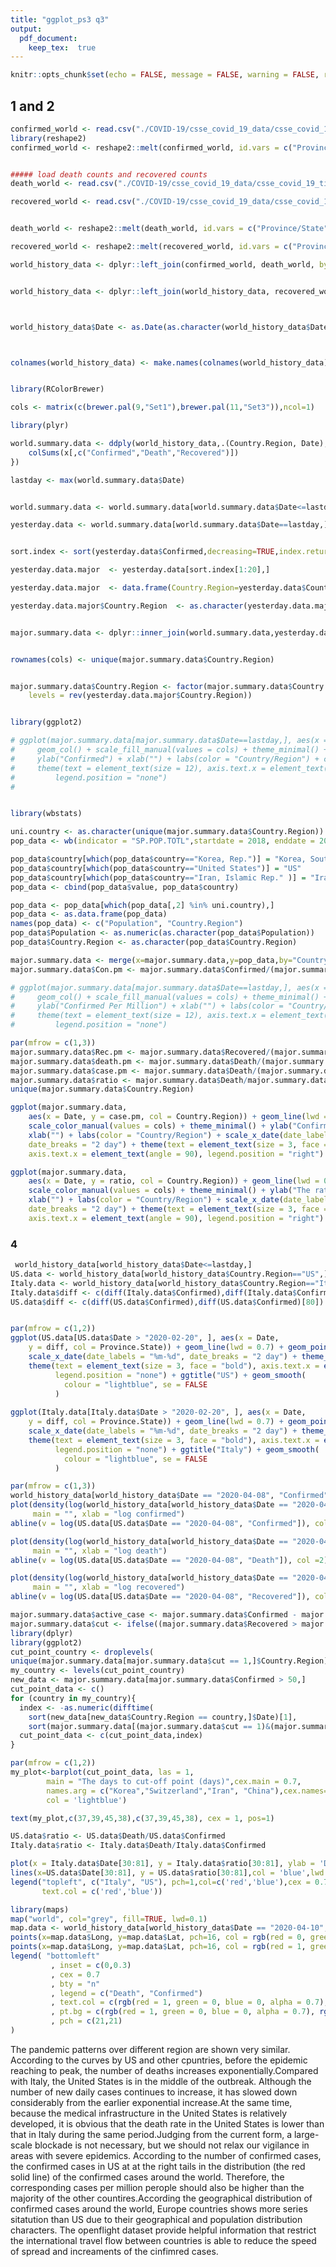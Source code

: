 ```yaml
---
title: "ggplot_ps3 q3"
output: 
  pdf_document:
    keep_tex:  true
---
```


```r
knitr::opts_chunk$set(echo = FALSE, message = FALSE, warning = FALSE, results="hide")
```
## 1 and 2
```r
confirmed_world <- read.csv("./COVID-19/csse_covid_19_data/csse_covid_19_time_series/time_series_covid19_confirmed_global.csv",stringsAsFactors = FALSE,check.names =  FALSE)
library(reshape2)
confirmed_world <- reshape2::melt(confirmed_world, id.vars = c("Province/State", "Country/Region", "Lat", "Long"), variable.name = "Date", value.name = "Confirmed")


##### load death counts and recovered counts
death_world <- read.csv("./COVID-19/csse_covid_19_data/csse_covid_19_time_series/time_series_covid19_deaths_global.csv",stringsAsFactors = FALSE,check.names =  FALSE)

recovered_world <- read.csv("./COVID-19/csse_covid_19_data/csse_covid_19_time_series/time_series_covid19_recovered_global.csv",stringsAsFactors = FALSE, check.names =  FALSE)


death_world <- reshape2::melt(death_world, id.vars = c("Province/State", "Country/Region", "Lat", "Long"), variable.name = "Date", value.name = "Death")

recovered_world <- reshape2::melt(recovered_world, id.vars = c("Province/State", "Country/Region", "Lat", "Long"), variable.name = "Date", value.name = "Recovered")

world_history_data <- dplyr::left_join(confirmed_world, death_world, by = c("Province/State", "Country/Region", "Lat", "Long", "Date"))


world_history_data <- dplyr::left_join(world_history_data, recovered_world, by = c("Province/State", "Country/Region", "Lat", "Long", "Date"))



world_history_data$Date <- as.Date(as.character(world_history_data$Date), format = c("%m/%d/%y"))



colnames(world_history_data) <- make.names(colnames(world_history_data))


library(RColorBrewer)

cols <- matrix(c(brewer.pal(9,"Set1"),brewer.pal(11,"Set3")),ncol=1)

library(plyr)

world.summary.data <- ddply(world_history_data,.(Country.Region, Date),function(x){
    colSums(x[,c("Confirmed","Death","Recovered")])
})

lastday <- max(world.summary.data$Date)


world.summary.data <- world.summary.data[world.summary.data$Date<=lastday,]

yesterday.data <- world.summary.data[world.summary.data$Date==lastday,]


sort.index <- sort(yesterday.data$Confirmed,decreasing=TRUE,index.return=TRUE)$ix

yesterday.data.major  <- yesterday.data[sort.index[1:20],]

yesterday.data.major  <- data.frame(Country.Region=yesterday.data$Country.Region[sort.index[1:20]])

yesterday.data.major$Country.Region  <- as.character(yesterday.data.major$Country.Region )


major.summary.data <- dplyr::inner_join(world.summary.data,yesterday.data.major,by = "Country.Region")


rownames(cols) <- unique(major.summary.data$Country.Region)


major.summary.data$Country.Region <- factor(major.summary.data$Country.Region,
    levels = rev(yesterday.data.major$Country.Region))


library(ggplot2)

# ggplot(major.summary.data[major.summary.data$Date==lastday,], aes(x = Country.Region, y = Confirmed, fill = Country.Region)) +
#     geom_col() + scale_fill_manual(values = cols) + theme_minimal() +
#     ylab("Confirmed") + xlab("") + labs(color = "Country/Region") + coord_flip() +
#     theme(text = element_text(size = 12), axis.text.x = element_text(angle = 90),
#         legend.position = "none")
# 


library(wbstats)

uni.country <- as.character(unique(major.summary.data$Country.Region))
pop_data <- wb(indicator = "SP.POP.TOTL",startdate = 2018, enddate = 2018)

pop_data$country[which(pop_data$country=="Korea, Rep.")] = "Korea, South"
pop_data$country[which(pop_data$country=="United States")] = "US"
pop_data$country[which(pop_data$country=="Iran, Islamic Rep." )] = "Iran" 
pop_data <- cbind(pop_data$value, pop_data$country)

pop_data <- pop_data[which(pop_data[,2] %in% uni.country),]
pop_data <- as.data.frame(pop_data)
names(pop_data) <- c("Population", "Country.Region")
pop_data$Population <- as.numeric(as.character(pop_data$Population))
pop_data$Country.Region <- as.character(pop_data$Country.Region)

major.summary.data <- merge(x=major.summary.data,y=pop_data,by="Country.Region",all.x=TRUE)
major.summary.data$Con.pm <- major.summary.data$Confirmed/(major.summary.data$Population/1000000)

# ggplot(major.summary.data[major.summary.data$Date==lastday,], aes(x = Country.Region, y = Con.pm, fill = Country.Region)) +
#     geom_col() + scale_fill_manual(values = cols) + theme_minimal() +
#     ylab("Confirmed Per Million") + xlab("") + labs(color = "Country/Region") + coord_flip() +
#     theme(text = element_text(size = 12), axis.text.x = element_text(angle = 90),
#         legend.position = "none")

```

```r
par(mfrow = c(1,3))
major.summary.data$Rec.pm <- major.summary.data$Recovered/(major.summary.data$Population/1000000)
major.summary.data$death.pm <- major.summary.data$Death/(major.summary.data$Population/1000000)
major.summary.data$case.pm <- major.summary.data$Death/(major.summary.data$Population/1000000)
major.summary.data$ratio <- major.summary.data$Death/major.summary.data$Recovered
unique(major.summary.data$Country.Region)

ggplot(major.summary.data,
    aes(x = Date, y = case.pm, col = Country.Region)) + geom_line(lwd = 0.5) + geom_point(size = 1) +
    scale_color_manual(values = cols) + theme_minimal() + ylab("Confirmed cases Per Million") +
    xlab("") + labs(color = "Country/Region") + scale_x_date(date_labels = "%m-%d",
    date_breaks = "2 day") + theme(text = element_text(size = 3, face = "bold"),
    axis.text.x = element_text(angle = 90), legend.position = "right")

ggplot(major.summary.data,
    aes(x = Date, y = ratio, col = Country.Region)) + geom_line(lwd = 0.5) + geom_point(size = 1) +
    scale_color_manual(values = cols) + theme_minimal() + ylab("The ratio between death and recovered") +
    xlab("") + labs(color = "Country/Region") + scale_x_date(date_labels = "%m-%d",
    date_breaks = "2 day") + theme(text = element_text(size = 3, face = "bold"),
    axis.text.x = element_text(angle = 90), legend.position = "right")

```

### 4
```r
 world_history_data[world_history_data$Date<=lastday,]
US.data <- world_history_data[world_history_data$Country.Region=="US",]
Italy.data <- world_history_data[world_history_data$Country.Region=="Italy",]
Italy.data$diff <- c(diff(Italy.data$Confirmed),diff(Italy.data$Confirmed)[80])
US.data$diff <- c(diff(US.data$Confirmed),diff(US.data$Confirmed)[80])


par(mfrow = c(1,2))
ggplot(US.data[US.data$Date > "2020-02-20", ], aes(x = Date,
    y = diff, col = Province.State)) + geom_line(lwd = 0.7) + geom_point(size = 1)  + ylab("Increasing cases") + xlab("") + labs(color = "States and Territories") +
    scale_x_date(date_labels = "%m-%d", date_breaks = "2 day") + theme_minimal() +
    theme(text = element_text(size = 3, face = "bold"), axis.text.x = element_text(angle = 90),
          legend.position = "none") + ggtitle("US") + geom_smooth(
            colour = "lightblue", se = FALSE
          )
          
ggplot(Italy.data[Italy.data$Date > "2020-02-20", ], aes(x = Date,
    y = diff, col = Province.State)) + geom_line(lwd = 0.7) + geom_point(size = 1)  + ylab("Increasing cases") + xlab("") + labs(color = "States and Territories") +
    scale_x_date(date_labels = "%m-%d", date_breaks = "2 day") + theme_minimal() +
    theme(text = element_text(size = 3, face = "bold"), axis.text.x = element_text(angle = 90),
          legend.position = "none") + ggtitle("Italy") + geom_smooth(
            colour = "lightblue", se = FALSE
          )

```

```r
par(mfrow = c(1,3))
world_history_data[world_history_data$Date == "2020-04-08", "Confirmed"]
plot(density(log(world_history_data[world_history_data$Date == "2020-04-08", "Confirmed"]), na.rm = TRUE),
     main = "", xlab = "log confirmed")
abline(v = log(US.data[US.data$Date == "2020-04-08", "Confirmed"]), col =2)

plot(density(log(world_history_data[world_history_data$Date == "2020-04-08", "Death"]), na.rm = TRUE),
     main = "", xlab = "log death")
abline(v = log(US.data[US.data$Date == "2020-04-08", "Death"]), col =2)

plot(density(log(world_history_data[world_history_data$Date == "2020-04-08", "Recovered"]), na.rm = TRUE),
     main = "", xlab = "log recovered")
abline(v = log(US.data[US.data$Date == "2020-04-08", "Recovered"]), col =2)
```

```r

major.summary.data$active_case <- major.summary.data$Confirmed - major.summary.data$Recovered - major.summary.data$Death
major.summary.data$cut <- ifelse((major.summary.data$Recovered > major.summary.data$active_case)&(major.summary.data$Confirmed>100), 1,0)
library(dplyr)
library(ggplot2)
cut_point_country <- droplevels(
unique(major.summary.data[major.summary.data$cut == 1,]$Country.Region))
my_country <- levels(cut_point_country)
new_data <- major.summary.data[major.summary.data$Confirmed > 50,]
cut_point_data <- c()
for (country in my_country){
  index <- -as.numeric(difftime(
    sort(new_data[new_data$Country.Region == country,]$Date)[1],
    sort(major.summary.data[(major.summary.data$cut == 1)&(major.summary.data$Country.Region == country),]$Date)[1]))
  cut_point_data <- c(cut_point_data,index)
}

par(mfrow = c(1,2))
my_plot<-barplot(cut_point_data, las = 1,
        main = "The days to cut-off point (days)",cex.main = 0.7,
        names.arg = c("Korea","Switzerland","Iran", "China"),cex.names=0.5, cex.axis = 0.5,
        col = 'lightblue')

text(my_plot,c(37,39,45,38),c(37,39,45,38), cex = 1, pos=1)

US.data$ratio <- US.data$Death/US.data$Confirmed
Italy.data$ratio <- Italy.data$Death/Italy.data$Confirmed

plot(x = Italy.data$Date[30:81], y = Italy.data$ratio[30:81], ylab = 'Death ratio' ,xlab = 'date',type = 'l',col = 'red',lwd = 1, main = 'Daeath rate',cex.main = 0.7)
lines(x=US.data$Date[30:81], y = US.data$ratio[30:81],col = 'blue',lwd = 1 )
legend("topleft", c("Italy", "US"), pch=1,col=c('red','blue'),cex = 0.7,
       text.col = c('red','blue'))
```
```r

library(maps)
map("world", col="grey", fill=TRUE, lwd=0.1)
map.data <- world_history_data[world_history_data$Date == "2020-04-10", ]
points(x=map.data$Long, y=map.data$Lat, pch=16, col = rgb(red = 0, green = 0, blue = 1, alpha = 0.3), bg="red", cex = log(map.data$Confirmed/500),lwd=2)
points(x=map.data$Long, y=map.data$Lat, pch=16, col = rgb(red = 1, green = 0, blue = 0, alpha = 0.5), bg="red", cex = log(map.data$Death/500),lwd=2)
legend( "bottomleft"
         , inset = c(0,0.3) 
         , cex = 0.7
         , bty = "n"
         , legend = c("Death", "Confirmed")
         , text.col = c(rgb(red = 1, green = 0, blue = 0, alpha = 0.7), rgb(red = 0, green = 0, blue = 1, alpha = 0.7))
         , pt.bg = c(rgb(red = 1, green = 0, blue = 0, alpha = 0.7), rgb(red = 0, green = 0, blue = 1, alpha = 0.7))
         , pch = c(21,21)
)
```
The pandemic patterns over different region are shown very similar. According to the curves by US and other cpuntries, before the epidemic reaching to peak, the number of deaths increases exponentially.Compared with Italy, the United States is in the middle of the outbreak. Although the number of new daily cases continues to increase, it has slowed down considerably from the earlier exponential increase.At the same time, because the medical infrastructure in the United States is relatively developed, it is obvious that the death rate in the United States is lower than that in Italy during the same period.Judging from the current form, a large-scale blockade is not necessary, but we should not relax our vigilance in areas with severe epidemics. According to the number of confirmed cases, the confirmed cases in US at at the right tails in the distribution (the red solid line) of the confirmed cases around the world. Therefore,  the corresponding cases per million perople should also be higher than the majority of the other countires.According the geographical distribution of confirmed cases around the world, Europe countries shows more series sitatution than US due to their geographical and population distribution characters. The openflight dataset provide helpful information that restrict the international travel flow between countries is able to reduce the speed of spread and increaments of the cinfimred cases.
  